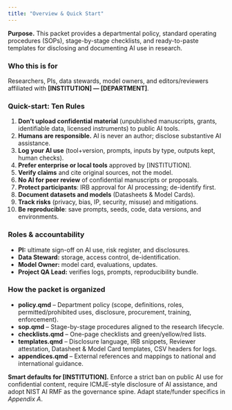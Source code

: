 ```yaml
---
title: "Overview & Quick Start"
---
```



:::{.callout-note}
**Purpose.** This packet provides a departmental policy, standard operating procedures (SOPs), stage-by-stage checklists, and ready-to-paste templates for disclosing and documenting AI use in research.
:::


### Who this is for
Researchers, PIs, data stewards, model owners, and editors/reviewers affiliated with **[INSTITUTION] — [DEPARTMENT]**.


### Quick-start: Ten Rules
1. **Don’t upload confidential material** (unpublished manuscripts, grants, identifiable data, licensed instruments) to public AI tools.
2. **Humans are responsible.** AI is never an author; disclose substantive AI assistance.
3. **Log your AI use** (tool+version, prompts, inputs by type, outputs kept, human checks).
4. **Prefer enterprise or local tools** approved by [INSTITUTION].
5. **Verify claims** and cite original sources, not the model.
6. **No AI for peer review** of confidential manuscripts or proposals.
7. **Protect participants**: IRB approval for AI processing; de-identify first.
8. **Document datasets and models** (Datasheets & Model Cards).
9. **Track risks** (privacy, bias, IP, security, misuse) and mitigations.
10. **Be reproducible**: save prompts, seeds, code, data versions, and environments.


### Roles & accountability
- **PI:** ultimate sign-off on AI use, risk register, and disclosures.
- **Data Steward:** storage, access control, de-identification.
- **Model Owner:** model card, evaluations, updates.
- **Project QA Lead:** verifies logs, prompts, reproducibility bundle.


### How the packet is organized
- **policy.qmd** – Department policy (scope, definitions, roles, permitted/prohibited uses, disclosure, procurement, training, enforcement).
- **sop.qmd** – Stage-by-stage procedures aligned to the research lifecycle.
- **checklists.qmd** – One-page checklists and green/yellow/red lists.
- **templates.qmd** – Disclosure language, IRB snippets, Reviewer attestation, Datasheet & Model Card templates, CSV headers for logs.
- **appendices.qmd** – External references and mappings to national and international guidance.


::: {.callout-tip}
**Smart defaults for [INSTITUTION].** Enforce a strict ban on public AI use for confidential content, require ICMJE-style disclosure of AI assistance, and adopt NIST AI RMF as the governance spine. Adapt state/funder specifics in *Appendix A*.
:::

